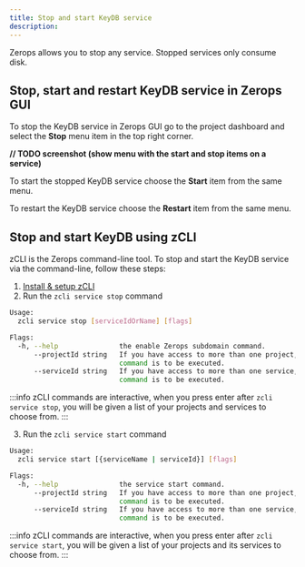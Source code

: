 ```yaml
---
title: Stop and start KeyDB service
description:
---
```


Zerops allows you to stop any service. Stopped services only consume disk.

## Stop, start and restart KeyDB service in Zerops GUI

To stop the KeyDB service in Zerops GUI go to the project dashboard and select the **Stop** menu item in the top right corner.

**// TODO screenshot (show menu with the start and stop items on a service)**

To start the stopped KeyDB service choose the **Start** item from the same menu.

To restart the KeyDB service choose the **Restart** item from the same menu.

## Stop and start KeyDB using zCLI

zCLI is the Zerops command-line tool. To stop and start the KeyDB service via the command-line, follow these steps:

1. [Install & setup zCLI](/references/cli)
2. Run the `zcli service stop` command

```sh
Usage:
  zcli service stop [serviceIdOrName] [flags]

Flags:
  -h, --help               the enable Zerops subdomain command.
      --projectId string   If you have access to more than one project, you must specify the project ID for which the
                           command is to be executed.
      --serviceId string   If you have access to more than one service, you must specify the service ID for which the
                           command is to be executed.
```

:::info
zCLI commands are interactive, when you press enter after `zcli service stop`, you will be given a list of your projects and services to choose from.
:::

3. Run the `zcli service start` command

```sh
Usage:
  zcli service start [{serviceName | serviceId}] [flags]

Flags:
  -h, --help               the service start command.
      --projectId string   If you have access to more than one project, you must specify the project ID for which the
                           command is to be executed.
      --serviceId string   If you have access to more than one service, you must specify the service ID for which the
                           command is to be executed.
```

:::info
zCLI commands are interactive, when you press enter after `zcli service start`, you will be given a list of your projects and its services to choose from.
:::
